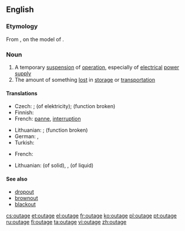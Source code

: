 ==English==
{{wikipedia|dab=outage}}

===Etymology===
From {{suffix|out|age|lang=en}}, on the model of {{term|shortage|lang=en}}.

===Noun===
{{en-noun}}

# A temporary [[suspension]] of [[operation]], especially of [[electrical]] [[power]] [[supply]]
# The amount of something [[lost]] in [[storage]] or [[transportation]]

====Translations====
{{trans-top|suspension of operation}}
* Czech: {{t-|cs|prostoj|m}}; {{t-|cs|výpadek|m}} (of elektricity); {{t-|cs|porucha|f}} (function broken)
* Finnish: {{t-|fi|katkos}}
* French: [[panne]], [[interruption]]
{{trans-mid}}
* Lithuanian: {{t-|lt|prastova|f}}; {{t-|lt|gedimas|m}} (function broken)
* German: {{t|de|Ausfall|m}}, {{t|de|Stromausfall|m}}
* Turkish: {{t|tr|kesinti}}
{{trans-bottom}}

{{trans-top|amount lost in storage or transportation}}
* French: {{t-|fr|perte de marchandise}}
{{trans-mid}}
* Lithuanian: {{t-|lt|nubyrėjimas|m}} (of solid), {{t-|lt|nutekėjimas|m}},  {{t-|lt|nuotekis|m}} (of liquid) 
{{trans-bottom}}

====See also====
* [[dropout]]
* [[brownout]]
* [[blackout]]

[[cs:outage]]
[[et:outage]]
[[el:outage]]
[[fr:outage]]
[[ko:outage]]
[[pl:outage]]
[[pt:outage]]
[[ru:outage]]
[[fi:outage]]
[[ta:outage]]
[[vi:outage]]
[[zh:outage]]